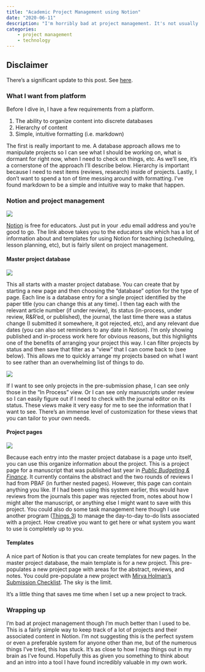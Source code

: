 ```yaml
---
title: "Academic Project Management using Notion"
date: "2020-06-11"
description: "I'm horribly bad at project management. It's not usually something that is specifically taught in graduate school even though it's incredibly important to an academic's professional life. There are many ways to go about this (low tech to super high tech), but the purpose of this post is to explain one tool that I have found incredibly useful and flexible. That tool is <strong>Notion</strong> (<a href='https://www.notion.so/educators'>notion.so</a>). Notion can do way more than I am going to explain (see <a href='https://fortelabs.co/blog/using-notion-as-your-second-brain/'>Using Notion as Your Second Brain</a>), but this is how I use it to keep track of writing projects throughout the process of development to publication."
categories: 
    - project management
    - technology
---
```


::: {.callout-warning}
## Disclaimer
There's a significant update to this post. See [here](/blog/2021/2021-07-14-academic-project-management-notion-update.html).
:::

### What I want from platform
Before I dive in, I have a few requirements from a platform.

1. The ability to organize content into discrete databases
2. Hierarchy of content
3. Simple, intuitive formatting (i.e. markdown)

The first is really important to me. A database approach allows me to manipulate projects so I can see what I should be working on, what is dormant for right now, when I need to check on things, etc. As we'll see, it's a cornerstone of the approach I'll describe below. Hierarchy is important because I need to nest items (reviews, research) inside of projects. Lastly, I don't want to spend a ton of time messing around with formatting. I've found markdown to be a simple and intuitive way to make that happen.

### Notion and project management

:::{.column-body-outset-right}

![](../../files/img/notion-1.png){fig-align="center"}

:::

[Notion](https://www.notion.so/educators) is free for educators. Just put in your .edu email address and you're good to go. The link above takes you to the educators site which has a lot of information about and templates for using Notion for teaching (scheduling, lesson planning, etc), but is fairly silent on project management.

#### Master project database

:::{.column-body-outset-right}

![](../../files/img/notion-2.png){fig-align="center"}

:::

This all starts with a master project database. You can create that by starting a new page and then choosing the "database" option for the type of page. Each line is a database entry for a single project identified by the paper title (you can change this at any time). I then tag each with the relevant article number (if under review), its status (in-process, under review, R&R'ed, or published), the journal, the last time there was a status change (I submitted it somewhere, it got rejected, etc), and any relevant due dates (you can also set reminders to any date in Notion). I'm only showing published and in-process work here for obvious reasons, but this highlights one of the benefits of arranging your project this way. I can filter projects by status and then save that filter as a "view" that I can come back to (see below). This allows me to quickly arrange my projects based on what I want to see rather than an overwhelming list of things to do.

:::{.column-body-outset-right}

![](../../files/img/notion-3.png){fig-align="center"}

:::

If I want to see only projects in the pre-submission phase, I can see only those in the "In Process" view. Or I can see only manuscripts under review so I can easily figure out if I need to check with the journal editor on its status. These views make it very easy for me to see the information that I want to see. There's an immense level of customization for these views that you can tailor to your own needs.

#### Project pages

:::{.column-body-outset-right}

![](../../files/img/notion-4.png){fig-align="center"}

:::

Because each entry into the master project database is a page unto itself, you can use this organize information about the project. This is a project page for a manuscript that was published last year in [*Public Budgeting & Finance*](https://onlinelibrary.wiley.com/doi/abs/10.1111/pbaf.12239). It currently contains the abstract and the two rounds of reviews I had from PBAF (in further nested pages). However, this page can contain anything you like. If I had been using this system earlier, this would have reviews from the journals this paper was rejected from, notes about how I might alter the manuscript, or anything else I might want to save with this project. You could also do some task management here though I use another program ([Things 3](https://culturedcode.com/things/)) to manage the day-to-day to-do lists associated with a project. How creative you want to get here or what system you want to use is completely up to you.

#### Templates

A nice part of Notion is that you can create templates for new pages. In the master project database, the main template is for a new project. This pre-populates a new project page with areas for the abstract, reviews, and notes. You could pre-populate a new project with [Mirya Holman's Submission Checklist](https://docs.google.com/document/d/1JwwmOgRhd2p-Bl_RFEMnp04P0I2nNhOHW7JHdaLcyGs/edit). The sky is the limit.

It's a little thing that saves me time when I set up a new project to track.

### Wrapping up

I'm bad at project management though I'm much better than I used to be. This is a fairly simple way to keep track of a lot of projects and their associated content in Notion. I'm not suggesting this is the perfect system or even a preferable system for anyone other than me, but of the numerous things I've tried, this has stuck. It's as close to how I map things out in my brain as I've found. Hopefully this as given you something to think about and an intro into a tool I have found incredibly valuable in my own work.
